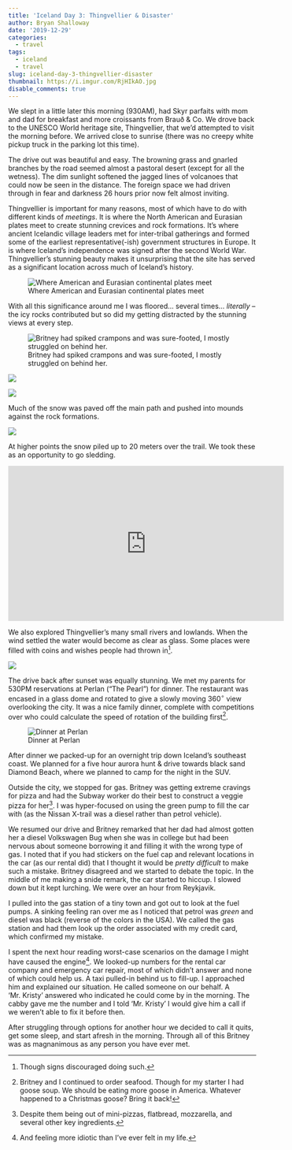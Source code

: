 ```yaml
---
title: 'Iceland Day 3: Thingvellier & Disaster'
author: Bryan Shalloway
date: '2019-12-29'
categories:
  - travel
tags:
  - iceland
  - travel
slug: iceland-day-3-thingvellier-disaster
thumbnail: https://i.imgur.com/RjHIkAO.jpg
disable_comments: true
---
```


We slept in a little later this morning (930AM), had Skyr parfaits with mom and dad for breakfast and more croissants from Brauð & Co. We drove back to the UNESCO World heritage site, Thingvellier, that we’d attempted to visit the morning before. We arrived close to sunrise (there was no creepy white pickup truck in the parking lot this time).  

The drive out was beautiful and easy. The browning grass and gnarled branches by the road seemed almost a pastoral desert (except for all the wetness). The dim sunlight softened the jagged lines of volcanoes that could now be seen in the distance. The foreign space we had driven through in fear and darkness 26 hours prior now felt almost inviting. 

Thingvellier is important for many reasons, most of which have to do with different kinds of *meetings*. It is where the North American and Eurasian plates meet to create stunning crevices and rock formations. It's where ancient Icelandic village leaders met for inter-tribal gatherings and formed some of the earliest representative(-ish) government structures in Europe. It is where Iceland’s independence was signed after the second World War. Thingvellier’s stunning beauty makes it unsurprising that the site has served as a significant location across much of Iceland’s history.  

![Where American and Eurasian continental plates meet](https://i.imgur.com/IMWiLed.jpg)

With all this significance around me I was floored... several times... *literally* -- the icy rocks contributed but so did my getting distracted by the stunning views at every step.  

![Britney had spiked crampons and was sure-footed, I mostly struggled on behind her.](https://i.imgur.com/IjAMOnS.jpg)

![](https://i.imgur.com/QEO1VgY.jpg)

![](https://i.imgur.com/RjHIkAO.jpg)

Much of the snow was paved off the main path and pushed into mounds against the rock formations. 

![](https://i.imgur.com/Ics51i8.jpg)

At higher points the snow piled up to 20 meters over the trail. We took these as an opportunity to go sledding.  

<iframe width="560" height="315" src="https://www.youtube.com/embed/_D5lehIvB68" frameborder="0" allow="accelerometer; autoplay; encrypted-media; gyroscope; picture-in-picture" allowfullscreen></iframe>

We also explored Thingvellier's many small rivers and lowlands. When the wind settled the water would become as clear as glass. Some places were filled with coins and wishes people had thrown in^[Though signs discouraged doing such.].

![](https://i.imgur.com/3yHTaZG.jpg)

The drive back after sunset was equally stunning. We met my parents for 530PM reservations at Perlan (“The Pearl”) for dinner. The restaurant was encased in a glass dome and rotated to give a slowly moving $360^{\circ}$ view overlooking the city. It was a nice family dinner, complete with competitions over who could calculate the speed of rotation of the building first[^dinner]. 

[^dinner]: Britney and I continued to order seafood. Though for my starter I had goose soup. We should be eating more goose in America. Whatever happened to a Christmas goose?  Bring it back! 

![Dinner at Perlan](https://i.imgur.com/BQLf0YW.jpg)

After dinner we packed-up for an overnight trip down Iceland’s southeast coast. We planned for a five hour aurora hunt & drive towards black sand Diamond Beach, where we planned to camp for the night in the SUV.

Outside the city, we stopped for gas.  Britney was getting extreme cravings for pizza and had the Subway worker do their best to construct a veggie pizza for her^[Despite them being out of mini-pizzas, flatbread, mozzarella, and several other key ingredients.]. I was hyper-focused on using the green pump to fill the car with (as the Nissan X-trail was a diesel rather than petrol vehicle).  

We resumed our drive and Britney remarked that her dad had almost gotten her a diesel Volkswagen Bug when she was in college but had been nervous about someone borrowing it and filling it with the wrong type of gas. I noted that if you had stickers on the fuel cap and relevant locations in the car (as our rental did) that I thought it would be *pretty difficult* to make such a mistake. Britney disagreed and we started to debate the topic. In the middle of me making a snide remark, the car started to hiccup. I slowed down but it kept lurching.  We were over an hour from Reykjavik. 

I pulled into the gas station of a tiny town and got out to look at the fuel pumps. A sinking feeling ran over me as I noticed that petrol was *green* and diesel was black (reverse of the colors in the USA). We called the gas station and had them look up the order associated with my credit card, which confirmed my mistake.  

I spent the next hour reading worst-case scenarios on the damage I might have caused the engine^[And feeling more idiotic than I’ve ever felt in my life.]. We looked-up numbers for the rental car company and emergency car repair, most of which didn’t answer and none of which could help us. A taxi pulled-in behind us to fill-up. I approached him and explained our situation. He called someone on our behalf. A ‘Mr. Kristy’ answered who indicated he could come by in the morning. The cabby gave me the number and I told ‘Mr. Kristy’ I would give him a call if we weren’t able to fix it before then.  

After struggling through options for another hour we decided to call it quits, get some sleep, and start afresh in the morning. Through all of this Britney was as magnanimous as any person you have ever met.